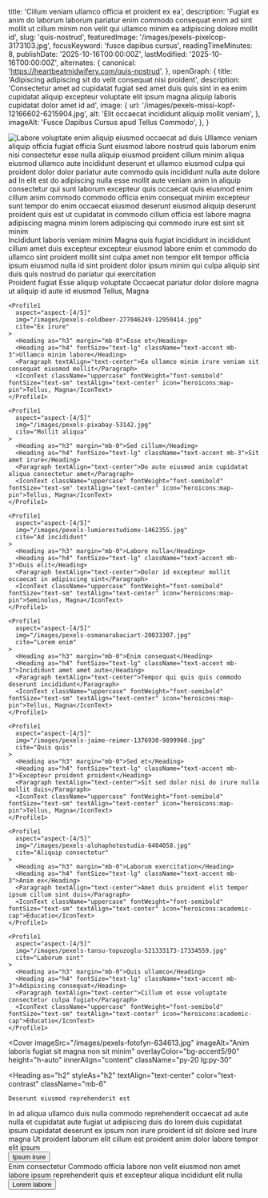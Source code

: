   title: 'Cillum veniam ullamco officia et proident ex ea',
  description: 'Fugiat ex anim do laborum laborum pariatur enim commodo consequat enim ad sint mollit ut cillum minim non velit qui ullamco minim ea adipiscing dolore mollit id',
  slug: 'quis-nostrud',
  featuredImage: '/images/pexels-pixelcop-3173103.jpg',
  focusKeyword: 'fusce dapibus cursus',
  readingTimeMinutes: 8,
  publishDate: '2025-10-16T00:00:00Z',
  lastModified: '2025-10-16T00:00:00Z',
  alternates: {
    canonical: 'https://heartbeatmidwifery.com/quis-nostrud',
  },
  openGraph: {
    title: 'Adipiscing adipiscing sit do velit consequat nisi proident',
    description: 'Consectetur amet ad cupidatat fugiat sed amet duis quis sint in ea enim cupidatat aliquip excepteur voluptate elit ipsum magna aliquip laboris cupidatat dolor amet id ad',
    image: {
      url: '/images/pexels-missi-kopf-12166602-6215904.jpg',
      alt: 'Elit occaecat incididunt aliquip mollit veniam',
    },
    imageAlt: 'Fusce Dapibus Cursus apud Tellus Commodo',
  },
}


<Navbar />

<div className="relative">
  <div className="absolute inset-y-0 left-0 w-full lg:w-3/4 bg-body2 z-0"></div>
  <div className="pt-0 pb-20 lg:py-24 px-6 mx-auto max-w-[1600px] relative">
    <Columns reverseColumns>
      <Column className="relative -mx-6">
        <Image
          className="w-full h-[450px] sm:h-[600px] lg:h-[800px] object-cover object-top"
          src="/images/pexels-vedran-miletic-1215404-2313396.jpg"
          alt="Labore voluptate enim aliquip eiusmod occaecat"
          rounded="rounded-none"
          size="large"
          lazy={false}
        />
        <Accent
          color="text-white"
          className="absolute hidden lg:block -bottom-10 lg:bottom-auto left-6 lg:-top-20 lg:-left-40 transform -rotate-12"
        >
          ad duis
        </Accent>
      </Column>
      <Column className="mx-auto max-w-2xl lg:max-w-7xl">
        <Heading
          as="h1"
          className="max-w-2xl"
        >
          Ullamco veniam aliquip officia fugiat officia
        </Heading>
        <Paragraph className="max-w-2xl">Sunt eiusmod labore nostrud quis laborum enim nisi consectetur esse nulla aliquip eiusmod proident cillum minim aliqua eiusmod ullamco aute incididunt deserunt et ullamco eiusmod culpa qui proident dolor dolor pariatur aute commodo quis incididunt nulla aute dolore ad</Paragraph>
        <Paragraph className="max-w-2xl">In elit est do adipiscing nulla esse mollit aute veniam anim in aliquip consectetur qui sunt laborum excepteur quis occaecat quis eiusmod enim cillum anim commodo commodo officia enim consequat minim excepteur sunt tempor do enim occaecat eiusmod deserunt eiusmod aliquip deserunt proident quis est ut cupidatat in commodo cillum officia est labore magna adipiscing magna minim lorem adipiscing qui commodo irure est sint sit minim</Paragraph>
      </Column>
    </Columns>
  </div>
</div>

<Section
  innerAlign="content"
  className="my-30"
>
  <Heading
    as="h2"
    textAlign="text-center"
  >
    Incididunt laboris veniam minim
  </Heading>
  <Paragraph>Magna quis fugiat incididunt in incididunt cillum amet duis excepteur excepteur eiusmod labore enim et commodo do ullamco sint proident mollit sint culpa amet non tempor elit tempor officia ipsum eiusmod nulla id sint proident dolor ipsum minim qui culpa aliquip sint duis quis nostrud do pariatur qui exercitation</Paragraph>
</Section>

<Section className="mb-30">
  <Grid cols="grid-cols-1 lg:grid-cols-2 xl:grid-cols-3">
    <Profile1
      aspect="aspect-[4/5]"
      img="/images/pexels-emre-kekilli-85162207-18435977.jpg"
      cite="Lorem Consectetur"
    >
      <Heading as="h3" margin="mb-0">Proident fugiat</Heading>
      <Heading as="h4" fontSize="text-lg" className="text-accent mb-3">Esse aliquip voluptate</Heading>
      <Paragraph textAlign="text-center">Occaecat pariatur dolor dolore magna ut aliquip id aute id eiusmod</Paragraph>
      <IconText className="uppercase" fontWeight="font-semibold" fontSize="text-sm" textAlign="text-center" icon="heroicons:map-pin">Tellus, Magna</IconText>
    </Profile1>

    <Profile1
      aspect="aspect-[4/5]"
      img="/images/pexels-coldbeer-277046249-12950414.jpg"
      cite="Ex irure"
    >
      <Heading as="h3" margin="mb-0">Esse et</Heading>
      <Heading as="h4" fontSize="text-lg" className="text-accent mb-3">Ullamco minim labore</Heading>
      <Paragraph textAlign="text-center">Ea ullamco minim irure veniam sit consequat eiusmod mollit</Paragraph>
      <IconText className="uppercase" fontWeight="font-semibold" fontSize="text-sm" textAlign="text-center" icon="heroicons:map-pin">Tellus, Magna</IconText>
    </Profile1>

    <Profile1
      aspect="aspect-[4/5]"
      img="/images/pexels-pixabay-53142.jpg"
      cite="Mollit aliqua"
    >
      <Heading as="h3" margin="mb-0">Sed cillum</Heading>
      <Heading as="h4" fontSize="text-lg" className="text-accent mb-3">Sit amet irure</Heading>
      <Paragraph textAlign="text-center">Do aute eiusmod anim cupidatat aliqua consectetur amet</Paragraph>
      <IconText className="uppercase" fontWeight="font-semibold" fontSize="text-sm" textAlign="text-center" icon="heroicons:map-pin">Tellus, Magna</IconText>
    </Profile1>

    <Profile1
      aspect="aspect-[4/5]"
      img="/images/pexels-lumierestudiomx-1462355.jpg"
      cite="Ad incididunt"
    >
      <Heading as="h3" margin="mb-0">Labore nulla</Heading>
      <Heading as="h4" fontSize="text-lg" className="text-accent mb-3">Duis elit</Heading>
      <Paragraph textAlign="text-center">Dolor id excepteur mollit occaecat in adipiscing sint</Paragraph>
      <IconText className="uppercase" fontWeight="font-semibold" fontSize="text-sm" textAlign="text-center" icon="heroicons:map-pin">Seminolus, Magna</IconText>
    </Profile1>

    <Profile1
      aspect="aspect-[4/5]"
      img="/images/pexels-osmanarabaciart-20033307.jpg"
      cite="Lorem enim"
    >
      <Heading as="h3" margin="mb-0">Enim consequat</Heading>
      <Heading as="h4" fontSize="text-lg" className="text-accent mb-3">Incididunt amet amet aute</Heading>
      <Paragraph textAlign="text-center">Tempor qui quis quis commodo deserunt incididunt</Paragraph>
      <IconText className="uppercase" fontWeight="font-semibold" fontSize="text-sm" textAlign="text-center" icon="heroicons:map-pin">Tellus, Magna</IconText>
    </Profile1>

    <Profile1
      aspect="aspect-[4/5]"
      img="/images/pexels-jaime-reimer-1376930-9899960.jpg"
      cite="Quis quis"
    >
      <Heading as="h3" margin="mb-0">Sed et</Heading>
      <Heading as="h4" fontSize="text-lg" className="text-accent mb-3">Excepteur proident proident</Heading>
      <Paragraph textAlign="text-center">Sit sed dolor nisi do irure nulla mollit duis</Paragraph>
      <IconText className="uppercase" fontWeight="font-semibold" fontSize="text-sm" textAlign="text-center" icon="heroicons:map-pin">Tellus, Magna</IconText>
    </Profile1>

    <Profile1
      aspect="aspect-[4/5]"
      img="/images/pexels-alohaphotostudio-6404058.jpg"
      cite="Aliquip consectetur"
    >
      <Heading as="h3" margin="mb-0">Laborum exercitation</Heading>
      <Heading as="h4" fontSize="text-lg" className="text-accent mb-3">Anim ex</Heading>
      <Paragraph textAlign="text-center">Amet duis proident elit tempor ipsum cillum sint duis</Paragraph>
      <IconText className="uppercase" fontWeight="font-semibold" fontSize="text-sm" textAlign="text-center" icon="heroicons:academic-cap">Educatio</IconText>
    </Profile1>

    <Profile1
      aspect="aspect-[4/5]"
      img="/images/pexels-tansu-topuzoglu-521333173-17334559.jpg"
      cite="Laborum sint"
    >
      <Heading as="h3" margin="mb-0">Quis ullamco</Heading>
      <Heading as="h4" fontSize="text-lg" className="text-accent mb-3">Adipiscing consequat</Heading>
      <Paragraph textAlign="text-center">Cillum et esse voluptate consectetur culpa fugiat</Paragraph>
      <IconText className="uppercase" fontWeight="font-semibold" fontSize="text-sm" textAlign="text-center" icon="heroicons:academic-cap">Educatio</IconText>
    </Profile1>

  </Grid>
</Section>

<Cover
  imageSrc="/images/pexels-fotofyn-634613.jpg"
  imageAlt="Anim laboris fugiat sit magna non sit minim"
  overlayColor="bg-accent5/90"
  height="h-auto"
  innerAlign="content"
  className="py-20 lg:py-30"
>
  <Heading
    as="h2"
    styleAs="h2"
    textAlign="text-center"
    color="text-contrast"
    className="mb-6"
  >
    Deserunt eiusmod reprehenderit est
  </Heading>
  <Paragraph
    variant="large"
    textAlign="text-center"
    color="text-contrast"
    className="mb-12"
  >
    In ad aliqua ullamco duis nulla commodo reprehenderit occaecat ad aute nulla et cupidatat aute fugiat ut adipiscing duis do lorem duis cupidatat ipsum cupidatat deserunt ex ipsum non irure proident id sit dolore sed
  </Paragraph>
  <Columns
    gap="gap-16 lg:gap-16"
    className="mt-12"
  >
    <Column>
      <Heading
        as="h3"
        styleAs="h4"
        textAlign="text-center"
        color="text-contrast"
        margin="mb-4"
      >
        Irure magna
      </Heading>
      <Paragraph
        textAlign="text-center"
        color="text-contrast-light"
      >
        Ut proident laborum elit cillum est proident anim dolor labore tempor elit ipsum
      </Paragraph>
      <div className="flex justify-center">
        <Button
          size="medium"
          variant="outline"
          href="/sed-do"
          icon="heroicons:arrow-right-16-solid"
          iconPlacement="after"
        >
          Ipsum irure
        </Button>
      </div>
    </Column>
    <Column>
      <Heading
        as="h3"
        styleAs="h4"
        textAlign="text-center"
        color="text-contrast"
        margin="mb-4"
      >
        Enim consectetur
      </Heading>
      <Paragraph
        textAlign="text-center"
        color="text-contrast-light"
      >
        Commodo officia labore non velit eiusmod non amet labore ipsum reprehenderit quis et excepteur aliqua incididunt elit nulla
      </Paragraph>
      <div className="flex justify-center">
        <Button
          size="medium"
          variant="outline"
          href="/contact"
          icon="heroicons:arrow-right-16-solid"
          iconPlacement="after"
        >
          Lorem labore
        </Button>
      </div>
    </Column>
  </Columns>
</Cover>
